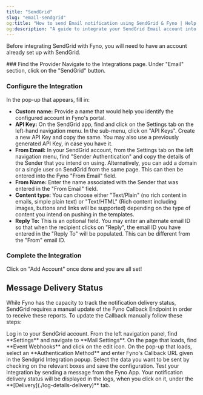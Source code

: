 ```yaml
---
title: "SendGrid"
slug: "email-sendgrid"
og:title: "How to send Email notification using SendGrid & Fyno | Help Document"
og:description: "A guide to integrate your SendGrid Email account into Fyno."
---
```


Before integrating SendGrid with Fyno, you will need to have an account already set up with SendGrid.

<Steps>
### Find the Provider
Navigate to the Integrations page. Under "Email" section, click on the "SendGrid" button.

### Configure the Integration

In the pop-up that appears, fill in:

- **Custom name:** Provide a name that would help you identify the configured account in Fyno's portal.
- **API Key:** On the SendGrid app, find and click on the Settings tab on the left-hand navigation menu. In the sub-menu, click on "API Keys". Create a new API Key and copy the same. You may also use a previously generated API Key, in case you have it.
- **From Email:** In your SendGrid account, from the Settings tab on the left navigation menu, find "Sender Authentication" and copy the details of the Sender that you intend on using. Alternatively, you can add a domain or a single user on SendGrid from the same page. This can then be entered into the Fyno "From Email" field.
- **From Name:** Enter the name associated with the Sender that was entered in the "From Email" field.
- **Content type:** You can choose either "Text/Plain" (no rich content in emails, simple plain text) or "Text/HTML" (Rich content including images, buttons and links will be supported) depending on the type of content you intend on pushing in the templates.
- **Reply To:** This is an optional field. You may enter an alternate email ID so that when the recipient clicks on "Reply", the email ID you have entered in the "Reply To" will be populated. This can be different from the "From" email ID.

### Complete the Integration

Click on "Add Account" once done and you are all set!

</Steps>

## Message Delivery Status

While Fyno has the capacity to track the notification delivery status, SendGrid requires a manual update of the Fyno Callback Endpoint in order to receive these reports. To update the Callback manually follow these steps:

<Steps>
  <Step>Log in to your SendGrid account.</Step>
  <Step>From the left navigation panel, find **Settings** and navigate to **Mail Settings**.</Step>
  <Step>On the page that loads, find **Event Webhooks** and click on the edit icon.</Step>
  <Step>On the pop-up that loads, select an **Authentication Method** and enter Fyno's Callback URL given in the Sendgrid Integration popup.</Step>
  <Step>Select the data you want to be sent by checking on the relevant boxes and save the configuration.</Step>
  <Step>Test your integration by sending a message from the Fyno App. Your notification delivery status will be displayed in the logs, when you click on it, under the **[Delivery](./log-details-delivery)** tab.</Step>
</Steps>
